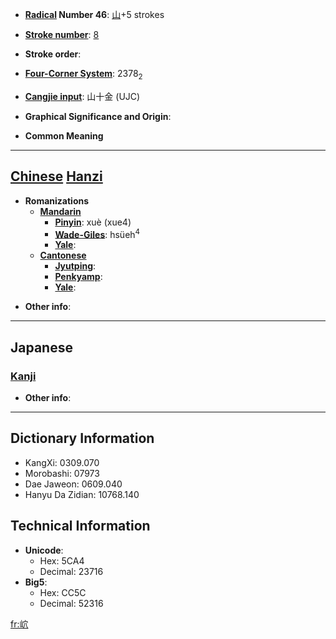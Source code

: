 * '''[[Wiktionary:Chinese radical index| Radical]] Number 46''': [[Wiktionary:Chinese radical index 山|山]]+5 strokes

* '''[[Wiktionary:Chinese total strokes index|Stroke number]]''': [[Wiktionary:Chinese total strokes index 8|8]]

* '''Stroke order''': 

* '''[[Wiktionary:Chinese four corner index|Four-Corner System]]''': 2378<sub>2</sub>

* '''[[Wiktionary:Chinese Cangjie index|Cangjie input]]''': 山十金 (UJC)

* '''Graphical Significance and Origin''': 

* '''Common Meaning'''

----

== [[Chinese]] [[Hanzi]] ==

* '''Romanizations'''
** '''[[Mandarin]]'''
*** '''[[Pinyin]]''': xuè (xue4)
*** '''[[Wade-Giles]]''': hsüeh<sup>4</sup>
*** '''[[Yale]]''': 
** '''[[Cantonese]]'''
*** '''[[Jyutping]]''':
*** '''[[Penkyamp]]''': 
*** '''[[Yale]]''': 

* '''Other info''': 

----

==Japanese==
===[[Kanji]]===
{{kanji|on readings=[[けつ]] (ketsu), [[けち]] (kechi)|kun readings=}}

* '''Other info''':  

----

== Dictionary Information ==

* KangXi: 0309.070
* Morobashi: 07973
* Dae Jaweon: 0609.040
* Hanyu Da Zidian: 10768.140

== Technical Information ==

* '''Unicode''':
** Hex: 5CA4
** Decimal: 23716
* '''Big5''':
** Hex: CC5C
** Decimal: 52316

[[fr:岤]]